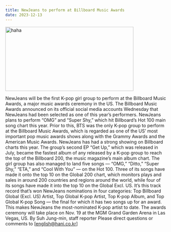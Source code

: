 ```yaml
---
title: NewJeans to perform at Billboard Music Awards
date: 2023-12-13
---
```


<img
  src="/assets/images/NewJeans.jpg"
  width="400px"
  height="200px"
  alt="haha"
/>

NewJeans will be the first K-pop girl group to perform at the Billboard Music Awards, a major music awards ceremony in the US.
The Billboard Music Awards announced on its official social media accounts Wednesday that NewJeans had been selected as one of this year’s performers.
NewJeans plans to perform “OMG” and “Super Shy,” which hit Billboard’s Hot 100 main song chart this year.
Prior to this, BTS was the only K-pop group to perform at the Billboard Music Awards, which is regarded as one of the US’ most important pop music awards shows along with the Grammy Awards and the American Music Awards.
NewJeans has had a strong showing on Billboard charts this year. The group’s second EP “Get Up,” which was released in July, became the fastest album of any released by a K-pop group to reach the top of the Billboard 200, the music magazine’s main album chart.
The girl group has also managed to land five songs — “OMG,” “Ditto,” “Super Shy,” “ETA,” and “Cool With You” — on the Hot 100. Three of its songs have made it onto the top 10 on the Global 200 chart, which monitors plays and sales in around 200 countries and regions around the world, while four of its songs have made it into the top 10 on the Global Excl. US.
It’s this track record that’s won NewJeans nominations in four categories: Top Billboard Global (Excl. US) Artist, Top Global K-pop Artist, Top K-pop Album, and Top Global K-pop Song — the final for which it has two songs up for an award. This makes NewJeans the most-nominated K-pop artist to date.
The awards ceremony will take place on Nov. 19 at the MGM Grand Garden Arena in Las Vegas, US.
By Suh Jung-min, staff reporter
Please direct questions or comments to [english@hani.co.kr]
